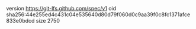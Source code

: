version https://git-lfs.github.com/spec/v1
oid sha256:44e255ed4c431c04e535640d80d79f060d0c9aa39f0c8fc1371afce833e0bdcd
size 2750

